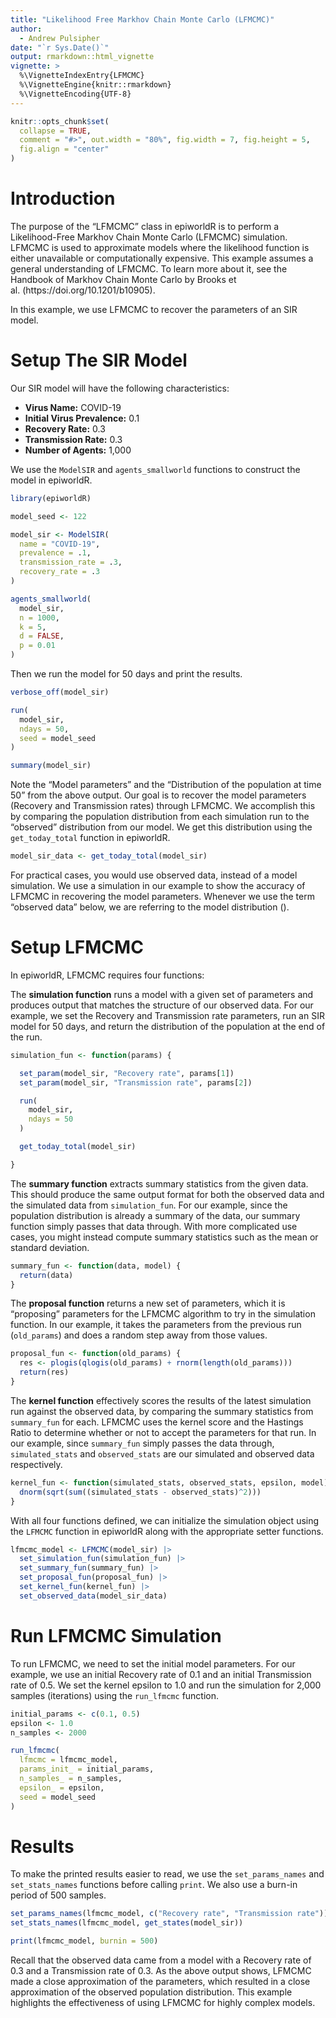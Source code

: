 ```yaml
---
title: "Likelihood Free Markhov Chain Monte Carlo (LFMCMC)"
author:
  - Andrew Pulsipher
date: "`r Sys.Date()`"
output: rmarkdown::html_vignette
vignette: >
  %\VignetteIndexEntry{LFMCMC}
  %\VignetteEngine{knitr::rmarkdown}
  %\VignetteEncoding{UTF-8}
---
```

```r
knitr::opts_chunk$set(
  collapse = TRUE,
  comment = "#>", out.width = "80%", fig.width = 7, fig.height = 5,
  fig.align = "center"
)
```
# Introduction
The purpose of the "LFMCMC" class in epiworldR is to perform a Likelihood-Free Markhov Chain Monte Carlo (LFMCMC) simulation.
LFMCMC is used to approximate models where the likelihood function is either unavailable or computationally expensive.
This example assumes a general understanding of LFMCMC.
To learn more about it, see the Handbook of Markhov Chain Monte Carlo by Brooks et al. (https://doi.org/10.1201/b10905).

In this example, we use LFMCMC to recover the parameters of an SIR model.

# Setup The SIR Model
Our SIR model will have the following characteristics:

* **Virus Name:** COVID-19
* **Initial Virus Prevalence:** 0.1
* **Recovery Rate:** 0.3
* **Transmission Rate:** 0.3
* **Number of Agents:** 1,000

We use the `ModelSIR` and `agents_smallworld` functions to construct the model in epiworldR.
```r
library(epiworldR)

model_seed <- 122

model_sir <- ModelSIR(
  name = "COVID-19",
  prevalence = .1,
  transmission_rate = .3,
  recovery_rate = .3
)

agents_smallworld(
  model_sir,
  n = 1000,
  k = 5,
  d = FALSE,
  p = 0.01
)
```

Then we run the model for 50 days and print the results.
```r
verbose_off(model_sir)

run(
  model_sir,
  ndays = 50,
  seed = model_seed
)

summary(model_sir)
```

Note the "Model parameters" and the "Distribution of the population at time 50" from the above output.
Our goal is to recover the model parameters (Recovery and Transmission rates) through LFMCMC.
We accomplish this by comparing the population distribution from each simulation run to the "observed" distribution from our model.
We get this distribution using the `get_today_total` function in epiworldR.
```r
model_sir_data <- get_today_total(model_sir)
```

For practical cases, you would use observed data, instead of a model simulation.
We use a simulation in our example to show the accuracy of LFMCMC in recovering the model parameters.
Whenever we use the term "observed data" below, we are referring to the model distribution ().

# Setup LFMCMC
In epiworldR, LFMCMC requires four functions:

The **simulation function** runs a model with a given set of parameters and produces output that matches the structure of our observed data.
For our example, we set the Recovery and Transmission rate parameters, run an SIR model for 50 days, and return the distribution of the population at the end of the run.

```r
simulation_fun <- function(params) {

  set_param(model_sir, "Recovery rate", params[1])
  set_param(model_sir, "Transmission rate", params[2])

  run(
    model_sir,
    ndays = 50
  )

  get_today_total(model_sir)

}
```

The **summary function** extracts summary statistics from the given data.
This should produce the same output format for both the observed data and the simulated data from `simulation_fun`.
For our example, since the population distribution is already a summary of the data, our summary function simply passes that data through.
With more complicated use cases, you might instead compute summary statistics such as the mean or standard deviation.

```r
summary_fun <- function(data, model) {
  return(data)
}
```

The **proposal function** returns a new set of parameters, which it is "proposing" parameters for the LFMCMC algorithm to try in the simulation function.
In our example, it takes the parameters from the previous run (`old_params`) and does a random step away from those values.

```r
proposal_fun <- function(old_params) {
  res <- plogis(qlogis(old_params) + rnorm(length(old_params)))
  return(res)
}
```

The **kernel function** effectively scores the results of the latest simulation run against the observed data, by comparing the summary statistics from `summary_fun` for each.
LFMCMC uses the kernel score and the Hastings Ratio to determine whether or not to accept the parameters for that run.
In our example, since `summary_fun` simply passes the data through, `simulated_stats` and `observed_stats` are our simulated and observed data respectively.

```r
kernel_fun <- function(simulated_stats, observed_stats, epsilon, model) {
  dnorm(sqrt(sum((simulated_stats - observed_stats)^2)))
}
```

With all four functions defined, we can initialize the simulation object using the `LFMCMC` function in epiworldR along with the appropriate setter functions.
```r
lfmcmc_model <- LFMCMC(model_sir) |>
  set_simulation_fun(simulation_fun) |>
  set_summary_fun(summary_fun) |>
  set_proposal_fun(proposal_fun) |>
  set_kernel_fun(kernel_fun) |>
  set_observed_data(model_sir_data)
```

# Run LFMCMC Simulation
To run LFMCMC, we need to set the initial model parameters.
For our example, we use an initial Recovery rate of 0.1 and an initial Transmission rate of 0.5.
We set the kernel epsilon to 1.0 and run the simulation for 2,000 samples (iterations) using the `run_lfmcmc` function.

```r
initial_params <- c(0.1, 0.5)
epsilon <- 1.0
n_samples <- 2000

run_lfmcmc(
  lfmcmc = lfmcmc_model,
  params_init_ = initial_params,
  n_samples_ = n_samples,
  epsilon_ = epsilon,
  seed = model_seed
)
```

# Results
To make the printed results easier to read, we use the `set_params_names` and `set_stats_names` functions before calling `print`.
We also use a burn-in period of 500 samples.
```r
set_params_names(lfmcmc_model, c("Recovery rate", "Transmission rate"))
set_stats_names(lfmcmc_model, get_states(model_sir))

print(lfmcmc_model, burnin = 500)
```

Recall that the observed data came from a model with a Recovery rate of 0.3 and a Transmission rate of 0.3.
As the above output shows, LFMCMC made a close approximation of the parameters, which resulted in a close approximation of the observed population distribution.
This example highlights the effectiveness of using LFMCMC for highly complex models.
